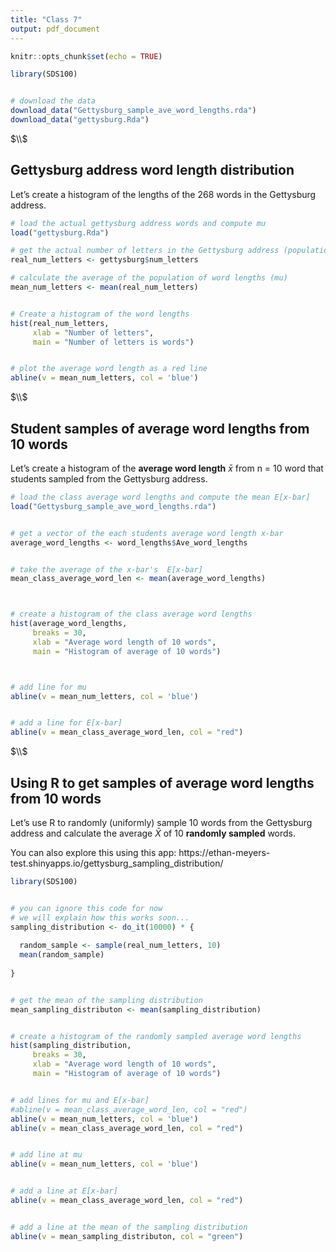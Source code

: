 ```yaml
---
title: "Class 7"
output: pdf_document
---
```


```r
knitr::opts_chunk$set(echo = TRUE)
```




```r


library(SDS100)


# download the data
download_data("Gettysburg_sample_ave_word_lengths.rda")
download_data("gettysburg.Rda")


```




$\\$


## Gettysburg address word length distribution


Let's create a histogram of the lengths of the 268 words in the Gettysburg address.



```r

# load the actual gettysburg address words and compute mu
load("gettysburg.Rda")

# get the actual number of letters in the Gettysburg address (population)
real_num_letters <- gettysburg$num_letters

# calculate the average of the population of word lengths (mu)
mean_num_letters <- mean(real_num_letters) 


# Create a histogram of the word lengths
hist(real_num_letters,
     xlab = "Number of letters",
     main = "Number of letters is words")


# plot the average word length as a red line
abline(v = mean_num_letters, col = 'blue')


```




$\\$




## Student samples of average word lengths from 10 words



Let's create a histogram of the **average word length** $\bar{x}$ from n = 10 word that students sampled from the Gettysburg address. 



```r


# load the class average word lengths and compute the mean E[x-bar]
load("Gettysburg_sample_ave_word_lengths.rda")


# get a vector of the each students average word length x-bar
average_word_lengths <- word_lengths$Ave_word_lengths


# take the average of the x-bar's  E[x-bar]
mean_class_average_word_len <- mean(average_word_lengths) 



# create a histogram of the class average word lengths
hist(average_word_lengths,
     breaks = 30,
     xlab = "Average word length of 10 words",
     main = "Histogram of average of 10 words")



# add line for mu 
abline(v = mean_num_letters, col = 'blue')


# add a line for E[x-bar]
abline(v = mean_class_average_word_len, col = "red")


```




$\\$




## Using R to get samples of average word lengths from 10 words

Let's use R to randomly (uniformly) sample 10 words from the Gettysburg address and calculate the average $\bar{X}$ of 10 **randomly sampled** words. 

You can also explore this using this app:  https://ethan-meyers-test.shinyapps.io/gettysburg_sampling_distribution/



```r

library(SDS100)


# you can ignore this code for now
# we will explain how this works soon...
sampling_distribution <- do_it(10000) * {
  
  random_sample <- sample(real_num_letters, 10)
  mean(random_sample)
  
}


# get the mean of the sampling distribution 
mean_sampling_distributon <- mean(sampling_distribution)


# create a histogram of the randomly sampled average word lengths
hist(sampling_distribution,
     breaks = 30,
     xlab = "Average word length of 10 words",
     main = "Histogram of average of 10 words")


# add lines for mu and E[x-bar]
#abline(v = mean_class_average_word_len, col = "red")
abline(v = mean_num_letters, col = 'blue')
abline(v = mean_class_average_word_len, col = "red")


# add line at mu 
abline(v = mean_num_letters, col = 'blue')


# add a line at E[x-bar]
abline(v = mean_class_average_word_len, col = "red")


# add a line at the mean of the sampling distribution 
abline(v = mean_sampling_distributon, col = "green")


```











